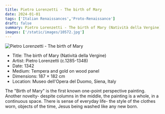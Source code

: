 ```yaml
---
title: Pietro Lorenzetti - The birth of Mary
date: 2024-01-01
tags: ['Italian Renaissances','Proto-Renaissance']
draft: false
summary: Pietro Lorenzetti - The birth of Mary (Natività della Vergine)
images: ['/static/images/10572.jpg']
---
```


![Pietro Lorenzetti - The birth of Mary](/static/images/10572.jpg)

* Title: The birth of Mary (Natività della Vergine)
* Artist: Pietro Lorenzetti (c.1285-1348)
* Date: 1342
* Medium: Tempera and gold on wood panel
* Dimensions: 187 × 182 cm
* Location: Museo dell'Opera del Duomo, Siena, Italy

The \"Birth of Mary\" is the first known one-point perspective painting. Another novelty- despite columns in the middle, the painting is a whole, in a continuous space. There is sense of everyday life- the style of the clothes worn, objects of the time, Jesus being washed like any new born.
